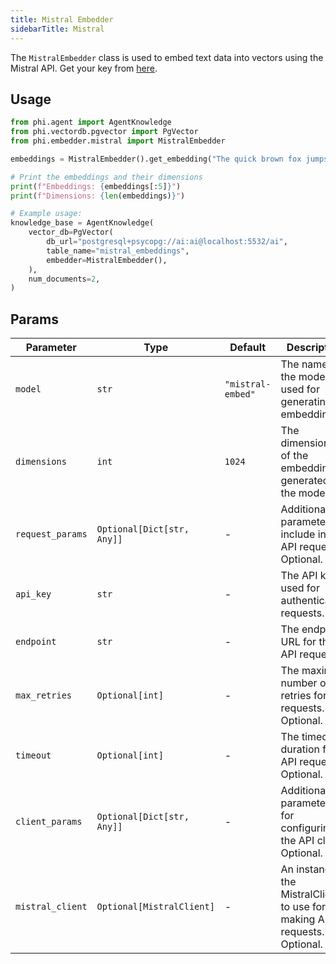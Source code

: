 ```yaml
---
title: Mistral Embedder
sidebarTitle: Mistral
---
```


The `MistralEmbedder` class is used to embed text data into vectors using the Mistral API. Get your key from [here](https://console.mistral.ai/api-keys/).

## Usage

```python cookbook/embedders/mistral_embedder.py
from phi.agent import AgentKnowledge
from phi.vectordb.pgvector import PgVector
from phi.embedder.mistral import MistralEmbedder

embeddings = MistralEmbedder().get_embedding("The quick brown fox jumps over the lazy dog.")

# Print the embeddings and their dimensions
print(f"Embeddings: {embeddings[:5]}")
print(f"Dimensions: {len(embeddings)}")

# Example usage:
knowledge_base = AgentKnowledge(
    vector_db=PgVector(
        db_url="postgresql+psycopg://ai:ai@localhost:5532/ai",
        table_name="mistral_embeddings",
        embedder=MistralEmbedder(),
    ),
    num_documents=2,
)
```

## Params

| Parameter        | Type                       | Default           | Description                                                                |
| ---------------- | -------------------------- | ----------------- | -------------------------------------------------------------------------- |
| `model`          | `str`                      | `"mistral-embed"` | The name of the model used for generating embeddings.                      |
| `dimensions`     | `int`                      | `1024`            | The dimensionality of the embeddings generated by the model.               |
| `request_params` | `Optional[Dict[str, Any]]` | -                 | Additional parameters to include in the API request. Optional.             |
| `api_key`        | `str`                      | -                 | The API key used for authenticating requests.                              |
| `endpoint`       | `str`                      | -                 | The endpoint URL for the API requests.                                     |
| `max_retries`    | `Optional[int]`            | -                 | The maximum number of retries for API requests. Optional.                  |
| `timeout`        | `Optional[int]`            | -                 | The timeout duration for API requests. Optional.                           |
| `client_params`  | `Optional[Dict[str, Any]]` | -                 | Additional parameters for configuring the API client. Optional.            |
| `mistral_client` | `Optional[MistralClient]`  | -                 | An instance of the MistralClient to use for making API requests. Optional. |
